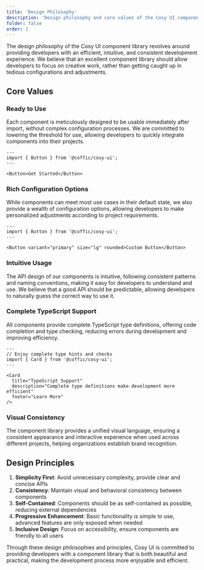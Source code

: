 ```yaml
---
title: 'Design Philosophy'
description: 'Design philosophy and core values of the Cosy UI component library'
folder: false
order: 2
---
```


The design philosophy of the Cosy UI component library revolves around providing developers with an efficient, intuitive, and consistent development experience. We believe that an excellent component library should allow developers to focus on creative work, rather than getting caught up in tedious configurations and adjustments.

## Core Values

### Ready to Use

Each component is meticulously designed to be usable immediately after import, without complex configuration processes. We are committed to lowering the threshold for use, allowing developers to quickly integrate components into their projects.

```astro
---
import { Button } from '@coffic/cosy-ui';
---

<Button>Get Started</Button>
```

### Rich Configuration Options

While components can meet most use cases in their default state, we also provide a wealth of configuration options, allowing developers to make personalized adjustments according to project requirements.

```astro
---
import { Button } from '@coffic/cosy-ui';
---

<Button variant="primary" size="lg" rounded>Custom Button</Button>
```

### Intuitive Usage

The API design of our components is intuitive, following consistent patterns and naming conventions, making it easy for developers to understand and use. We believe that a good API should be predictable, allowing developers to naturally guess the correct way to use it.

### Complete TypeScript Support

All components provide complete TypeScript type definitions, offering code completion and type checking, reducing errors during development and improving efficiency.

```astro
---
// Enjoy complete type hints and checks
import { Card } from '@coffic/cosy-ui';
---

<Card
  title="TypeScript Support"
  description="Complete type definitions make development more efficient"
  footer="Learn More"
/>
```

### Visual Consistency

The component library provides a unified visual language, ensuring a consistent appearance and interactive experience when used across different projects, helping organizations establish brand recognition.

## Design Principles

1. **Simplicity First**: Avoid unnecessary complexity, provide clear and concise APIs
2. **Consistency**: Maintain visual and behavioral consistency between components
3. **Self-Contained**: Components should be as self-contained as possible, reducing external dependencies
4. **Progressive Enhancement**: Basic functionality is simple to use, advanced features are only exposed when needed
5. **Inclusive Design**: Focus on accessibility, ensure components are friendly to all users

Through these design philosophies and principles, Cosy UI is committed to providing developers with a component library that is both beautiful and practical, making the development process more enjoyable and efficient. 

